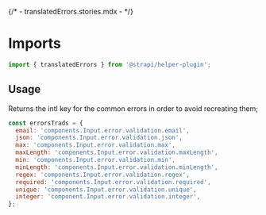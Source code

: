 {/* - translatedErrors.stories.mdx - */}


<Meta title="utils/translatedErrors" />

# Imports

```js
import { translatedErrors } from '@strapi/helper-plugin';
```

## Usage

Returns the intl key for the common errors in order to avoid recreating them;

```js
const errorsTrads = {
  email: 'components.Input.error.validation.email',
  json: 'components.Input.error.validation.json',
  max: 'components.Input.error.validation.max',
  maxLength: 'components.Input.error.validation.maxLength',
  min: 'components.Input.error.validation.min',
  minLength: 'components.Input.error.validation.minLength',
  regex: 'components.Input.error.validation.regex',
  required: 'components.Input.error.validation.required',
  unique: 'components.Input.error.validation.unique',
  integer: 'component.Input.error.validation.integer',
};
```
